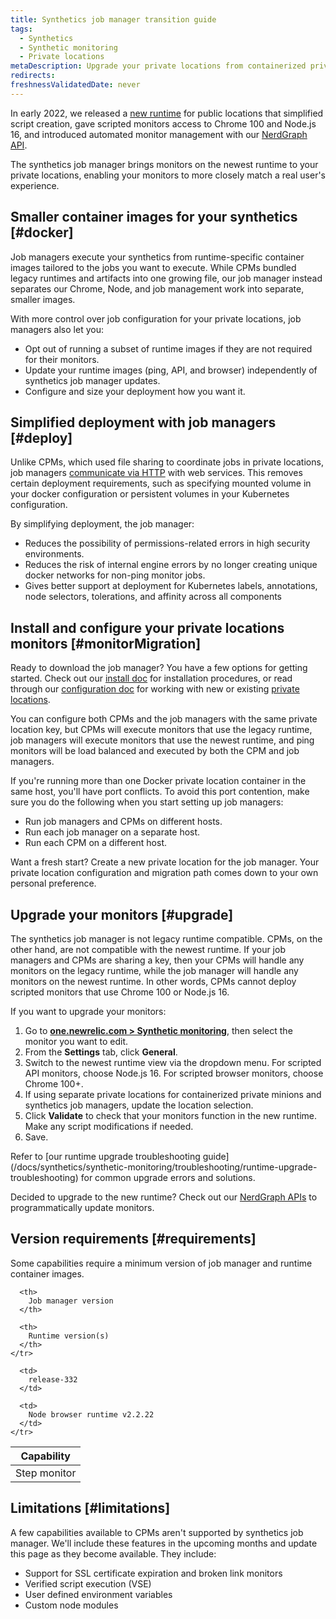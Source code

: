 ```yaml
---
title: Synthetics job manager transition guide
tags:
  - Synthetics
  - Synthetic monitoring
  - Private locations
metaDescription: Upgrade your private locations from containerized private minion (CPM) to the synthetics job manager
redirects:
freshnessValidatedDate: never
---
```


In early 2022, we released a [new runtime](/docs/synthetics/synthetic-monitoring/using-monitors/new-runtime) for public locations that simplified script creation, gave scripted monitors access to Chrome 100 and Node.js 16, and introduced automated monitor management with our [NerdGraph API](/docs/apis/nerdgraph/examples/nerdgraph-synthetics-tutorial). 

The synthetics job manager brings monitors on the newest runtime to your private locations, enabling your monitors to more closely match a real user's experience.

## Smaller container images for your synthetics [#docker]

Job managers execute your synthetics from runtime-specific container images tailored to the jobs you want to execute. While CPMs bundled legacy runtimes and artifacts into one growing file, our job manager instead separates our Chrome, Node, and job management work into separate, smaller images.

With more control over job configuration for your private locations, job managers also let you: 

* Opt out of running a subset of runtime images if they are not required for their monitors.
* Update your runtime images (ping, API, and browser) independently of synthetics job manager updates.
* Configure and size your deployment how you want it.

## Simplified deployment with job managers [#deploy]

Unlike CPMs, which used file sharing to coordinate jobs in private locations, job managers [communicate via HTTP](/docs/synthetics/synthetic-monitoring/private-locations/install-job-manager) with web services. This removes certain deployment requirements, such as specifying mounted volume in your docker configuration or persistent volumes in your Kubernetes configuration. 

By simplifying deployment, the job manager: 

* Reduces the possibility of permissions-related errors in high security environments.
* Reduces the risk of internal engine errors by no longer creating unique docker networks for non-ping monitor jobs.
* Gives better support at deployment for Kubernetes labels, annotations, node selectors, tolerations, and affinity across all components

## Install and configure your private locations monitors [#monitorMigration]

Ready to download the job manager? You have a few options for getting started. Check out our [install doc](/docs/synthetics/synthetic-monitoring/private-locations/install-job-manager) for installation procedures, or read through our [configuration doc](/docs/synthetics/synthetic-monitoring/private-locations/job-manager-configuration) for working with new or existing [private locations](/docs/synthetics/synthetic-monitoring/private-locations/private-locations-overview-monitor-internal-sites-add-new-locations). 

You can configure both CPMs and the job managers with the same private location key, but CPMs will execute monitors that use the legacy runtime, job managers will execute monitors that use the newest runtime, and ping monitors will be load balanced and executed by both the CPM and job managers. 

If you're running more than one Docker private location container in the same host, you'll have port conflicts. To avoid this port contention, make sure you do the following when you start setting up job managers:

* Run job managers and CPMs on different hosts.
* Run each job manager on a separate host.
* Run each CPM on a different host.

Want a fresh start? Create a new private location for the job manager. Your private location configuration and migration path comes down to your own personal preference.

## Upgrade your monitors [#upgrade]

The synthetics job manager is not legacy runtime compatible. CPMs, on the other hand, are not compatible with the newest runtime. If your job managers and CPMs are sharing a key, then your CPMs will handle any monitors on the legacy runtime, while the job manager will handle any monitors on the newest runtime. In other words, CPMs cannot deploy scripted monitors that use Chrome 100 or Node.js 16. 

If you want to upgrade your monitors:

1. Go to <DoNotTranslate>**[one.newrelic.com > Synthetic monitoring](https://one.newrelic.com/synthetics-nerdlets)**</DoNotTranslate>, then select the monitor you want to edit.
2. From the <DoNotTranslate>**Settings**</DoNotTranslate> tab, click <DoNotTranslate>**General**</DoNotTranslate>. 
3. Switch to the newest runtime view via the dropdown menu. For scripted API monitors, choose Node.js 16. For scripted browser monitors, choose Chrome 100+.
4. If using separate private locations for containerized private minions and synthetics job managers, update the location selection.
5. Click <DoNotTranslate>**Validate**</DoNotTranslate> to check that your monitors function in the new runtime. Make any script modifications if needed. 
6. Save.

<Callout variant="tip">
  Refer to [our runtime upgrade troubleshooting guide](/docs/synthetics/synthetic-monitoring/troubleshooting/runtime-upgrade-troubleshooting) for common upgrade errors and solutions.
</Callout>

Decided to upgrade to the new runtime? Check out our [NerdGraph APIs](/docs/apis/nerdgraph/examples/nerdgraph-synthetics-tutorial/#update-monitors) to programmatically update monitors.

## Version requirements [#requirements]

Some capabilities require a minimum version of job manager and runtime container images. 

<table id="min-versions">
  <thead>
    <tr>
      <th>
        Capability
      </th>

      <th>
        Job manager version
      </th>

      <th>
        Runtime version(s)
      </th>
    </tr>
  </thead>

  <tbody>
    <tr>
      <td>
        Step monitor
      </td>

      <td>
        release-332
      </td>

      <td>
        Node browser runtime v2.2.22
      </td>
    </tr>
  </tbody>
</table>

## Limitations [#limitations]

A few capabilities available to CPMs aren't supported by synthetics job manager. We'll include these features in the upcoming months and update this page as they become available. They include: 

* Support for SSL certificate expiration and broken link monitors
* Verified script execution (VSE)
* User defined environment variables
* Custom node modules

